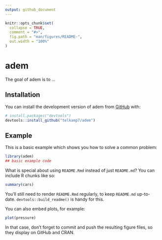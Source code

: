```yaml
---
output: github_document
---
```


<!-- README.md is generated from README.Rmd. Please edit that file -->

```r
knitr::opts_chunk$set(
  collapse = TRUE,
  comment = "#>",
  fig.path = "man/figures/README-",
  out.width = "100%"
)
```

# adem

<!-- badges: start -->
<!-- badges: end -->

The goal of adem is to ...

## Installation

You can install the development version of adem from [GitHub](https://github.com/) with:

``` r
# install.packages("devtools")
devtools::install_github("telkamp7/adem")
```

## Example

This is a basic example which shows you how to solve a common problem:

```r
library(adem)
## basic example code
```

What is special about using `README.Rmd` instead of just `README.md`? You can include R chunks like so:

```r
summary(cars)
```

You'll still need to render `README.Rmd` regularly, to keep `README.md` up-to-date. `devtools::build_readme()` is handy for this.

You can also embed plots, for example:

```r
plot(pressure)
```

In that case, don't forget to commit and push the resulting figure files, so they display on GitHub and CRAN.
